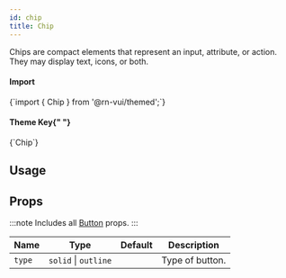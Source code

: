```yaml
---
id: chip
title: Chip
---
```



<IconsStyle />

Chips are compact elements that represent an input, attribute, or action.
They may display text, icons, or both.

<div class="row inline-flex-center">
  <div class="col col--3">
    <h4>Import</h4>
  </div>
  <div class="col col--9">
    <CodeBlock>{`import { Chip } from '@rn-vui/themed';`}</CodeBlock>
  </div>
  <div class="col col--3">
    <h4>
      Theme Key{" "}
      <a href="../customizing#using-themeprovider">
        <BiInfoCircle />
      </a>
    </h4>
  </div>
  <div class="col col--9">
    <CodeBlock>{`Chip`}</CodeBlock>
  </div>
</div>

## Usage

<Usage />

## Props

:::note
Includes all [Button](button#props) props.
:::

<div class='table-responsive'>

| Name   | Type                 | Default | Description     |
| ------ | -------------------- | ------- | --------------- |
| `type` | `solid` \| `outline` |         | Type of button. |

</div>
